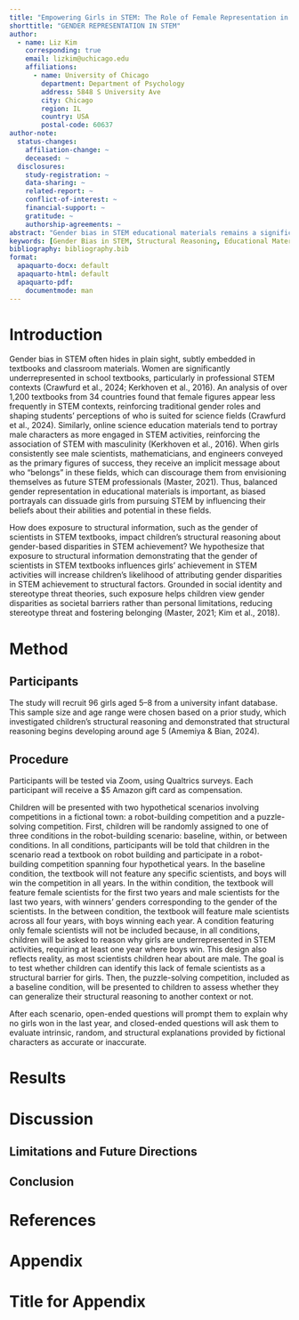 ```yaml
---
title: "Empowering Girls in STEM: The Role of Female Representation in Shaping Children's Structural Reasoning About Gender Disparities"
shorttitle: "GENDER REPRESENTATION IN STEM"
author:
  - name: Liz Kim
    corresponding: true
    email: lizkim@uchicago.edu
    affiliations:
      - name: University of Chicago
        department: Department of Psychology
        address: 5848 S University Ave
        city: Chicago
        region: IL
        country: USA
        postal-code: 60637
author-note:
  status-changes: 
    affiliation-change: ~
    deceased: ~
  disclosures:
    study-registration: ~
    data-sharing: ~
    related-report: ~
    conflict-of-interest: ~
    financial-support: ~
    gratitude: ~
    authorship-agreements: ~
abstract: "Gender bias in STEM educational materials remains a significant barrier to gender equity, with textbooks and online resources often underrepresenting female scientists. This study investigates how exposure to female representation in STEM textbooks influences children’s structural reasoning about gender disparities in STEM achievement. 96 children aged 5–8 were assigned to one of three conditions    Findings show that    ."
keywords: [Gender Bias in STEM, Structural Reasoning, Educational Materials]
bibliography: bibliography.bib
format:
  apaquarto-docx: default
  apaquarto-html: default
  apaquarto-pdf: 
    documentmode: man
---
```

# Introduction

Gender bias in STEM often hides in plain sight, subtly embedded in textbooks and classroom materials. Women are significantly underrepresented in school textbooks, particularly in professional STEM contexts (Crawfurd et al., 2024; Kerkhoven et al., 2016). An analysis of over 1,200 textbooks from 34 countries found that female figures appear less frequently in STEM contexts, reinforcing traditional gender roles and shaping students' perceptions of who is suited for science fields (Crawfurd et al., 2024). Similarly, online science education materials tend to portray male characters as more engaged in STEM activities, reinforcing the association of STEM with masculinity (Kerkhoven et al., 2016). When girls consistently see male scientists, mathematicians, and engineers conveyed as the primary figures of success, they receive an implicit message about who “belongs” in these fields, which can discourage them from envisioning themselves as future STEM professionals (Master, 2021). Thus, balanced gender representation in educational materials is important, as biased portrayals can dissuade girls from pursuing STEM by influencing their beliefs about their abilities and potential in these fields.

How does exposure to structural information, such as the gender of scientists in STEM textbooks, impact children's structural reasoning about gender-based disparities in STEM achievement? We hypothesize that exposure to structural information demonstrating that the gender of scientists in STEM textbooks influences girls’ achievement in STEM activities will increase children’s likelihood of attributing gender disparities in STEM achievement to structural factors. Grounded in social identity and stereotype threat theories, such exposure helps children view gender disparities as societal barriers rather than personal limitations, reducing stereotype threat and fostering belonging (Master, 2021; Kim et al., 2018). 

# Method

## Participants

The study will recruit 96 girls aged 5–8 from a university infant database. This sample size and age range were chosen based on a prior study, which investigated children’s structural reasoning and demonstrated that structural reasoning begins developing around age 5 (Amemiya & Bian, 2024).

## Procedure

Participants will be tested via Zoom, using Qualtrics surveys. Each participant will receive a $5 Amazon gift card as compensation.

Children will be presented with two hypothetical scenarios involving competitions in a fictional town: a robot-building competition and a puzzle-solving competition. First, children will be randomly assigned to one of three conditions in the robot-building scenario: baseline, within, or between conditions. In all conditions, participants will be told that children in the scenario read a textbook on robot building and participate in a robot-building competition spanning four hypothetical years. In the baseline condition, the textbook will not feature any specific scientists, and boys will win the competition in all years. In the within condition, the textbook will feature female scientists for the first two years and male scientists for the last two years, with winners' genders corresponding to the gender of the scientists. In the between condition, the textbook will feature male scientists across all four years, with boys winning each year. A condition featuring only female scientists will not be included because, in all conditions, children will be asked to reason why girls are underrepresented in STEM activities, requiring at least one year where boys win. This design also reflects reality, as most scientists children hear about are male. The goal is to test whether children can identify this lack of female scientists as a structural barrier for girls. Then, the puzzle-solving competition, included as a baseline condition, will be presented to children to assess whether they can generalize their structural reasoning to another context or not.

After each scenario, open-ended questions will prompt them to explain why no girls won in the last year, and closed-ended questions will ask them to evaluate intrinsic, random, and structural explanations provided by fictional characters as accurate or inaccurate. 

# Results

# Discussion

## Limitations and Future Directions

## Conclusion

# References

<!-- References will auto-populate in the refs div below -->

::: {#refs}
:::

# Appendix

# Title for Appendix
